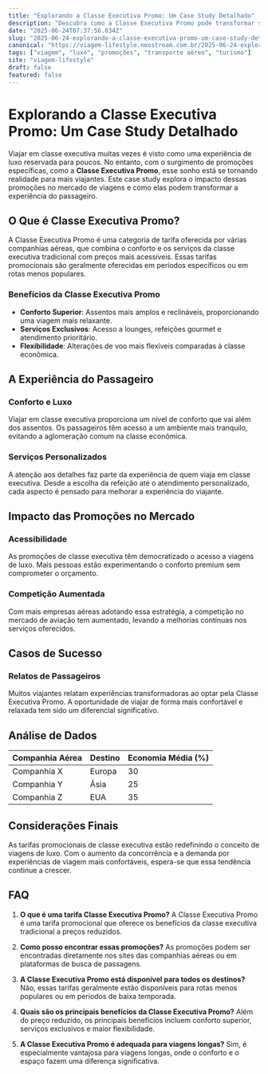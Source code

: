 ```yaml
---
title: "Explorando a Classe Executiva Promo: Um Case Study Detalhado"
description: "Descubra como a Classe Executiva Promo pode transformar suas viagens, oferecendo luxo acessível e conforto. Um estudo de caso completo."
date: "2025-06-24T07:37:56.834Z"
slug: "2025-06-24-explorando-a-classe-executiva-promo-um-case-study-detalhado"
canonical: "https://viagem-lifestyle.neostream.com.br/2025-06-24-explorando-a-classe-executiva-promo-um-case-study-detalhado"
tags: ["viagem", "luxo", "promoções", "transporte aéreo", "turismo"]
site: "viagem-lifestyle"
draft: false
featured: false
---
```


# Explorando a Classe Executiva Promo: Um Case Study Detalhado

Viajar em classe executiva muitas vezes é visto como uma experiência de luxo reservada para poucos. No entanto, com o surgimento de promoções específicas, como a **Classe Executiva Promo**, esse sonho está se tornando realidade para mais viajantes. Este case study explora o impacto dessas promoções no mercado de viagens e como elas podem transformar a experiência do passageiro.

## O Que é Classe Executiva Promo?

A Classe Executiva Promo é uma categoria de tarifa oferecida por várias companhias aéreas, que combina o conforto e os serviços da classe executiva tradicional com preços mais acessíveis. Essas tarifas promocionais são geralmente oferecidas em períodos específicos ou em rotas menos populares.

### Benefícios da Classe Executiva Promo

- **Conforto Superior**: Assentos mais amplos e reclináveis, proporcionando uma viagem mais relaxante.
- **Serviços Exclusivos**: Acesso a lounges, refeições gourmet e atendimento prioritário.
- **Flexibilidade**: Alterações de voo mais flexíveis comparadas à classe econômica.

## A Experiência do Passageiro

### Conforto e Luxo

Viajar em classe executiva proporciona um nível de conforto que vai além dos assentos. Os passageiros têm acesso a um ambiente mais tranquilo, evitando a aglomeração comum na classe econômica.

### Serviços Personalizados

A atenção aos detalhes faz parte da experiência de quem viaja em classe executiva. Desde a escolha da refeição até o atendimento personalizado, cada aspecto é pensado para melhorar a experiência do viajante.

## Impacto das Promoções no Mercado

### Acessibilidade

As promoções de classe executiva têm democratizado o acesso a viagens de luxo. Mais pessoas estão experimentando o conforto premium sem comprometer o orçamento.

### Competição Aumentada

Com mais empresas aéreas adotando essa estratégia, a competição no mercado de aviação tem aumentado, levando a melhorias contínuas nos serviços oferecidos.

## Casos de Sucesso

### Relatos de Passageiros

Muitos viajantes relatam experiências transformadoras ao optar pela Classe Executiva Promo. A oportunidade de viajar de forma mais confortável e relaxada tem sido um diferencial significativo.

## Análise de Dados

| Companhia Aérea | Destino | Economia Média (%) |
|----------------|---------|--------------------|
| Companhia X    | Europa  | 30                 |
| Companhia Y    | Ásia    | 25                 |
| Companhia Z    | EUA     | 35                 |

## Considerações Finais

As tarifas promocionais de classe executiva estão redefinindo o conceito de viagens de luxo. Com o aumento da concorrência e a demanda por experiências de viagem mais confortáveis, espera-se que essa tendência continue a crescer.

## FAQ

1. **O que é uma tarifa Classe Executiva Promo?**
   A Classe Executiva Promo é uma tarifa promocional que oferece os benefícios da classe executiva tradicional a preços reduzidos.

2. **Como posso encontrar essas promoções?**
   As promoções podem ser encontradas diretamente nos sites das companhias aéreas ou em plataformas de busca de passagens.

3. **A Classe Executiva Promo está disponível para todos os destinos?**
   Não, essas tarifas geralmente estão disponíveis para rotas menos populares ou em períodos de baixa temporada.

4. **Quais são os principais benefícios da Classe Executiva Promo?**
   Além do preço reduzido, os principais benefícios incluem conforto superior, serviços exclusivos e maior flexibilidade.

5. **A Classe Executiva Promo é adequada para viagens longas?**
   Sim, é especialmente vantajosa para viagens longas, onde o conforto e o espaço fazem uma diferença significativa.
